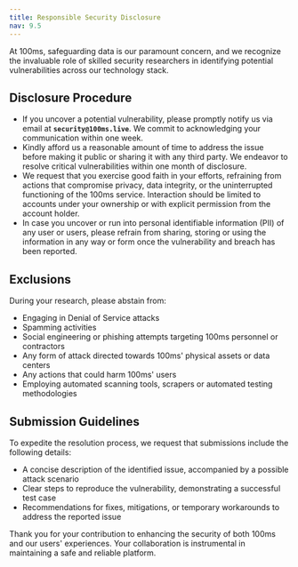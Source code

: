```yaml
---
title: Responsible Security Disclosure
nav: 9.5
---
```


At 100ms, safeguarding data is our paramount concern, and we recognize the invaluable role of skilled security researchers in identifying potential vulnerabilities across our technology stack.

## Disclosure Procedure
- If you uncover a potential vulnerability, please promptly notify us via email at **`security@100ms.live`**. We commit to acknowledging your communication within one week.
- Kindly afford us a reasonable amount of time to address the issue before making it public or sharing it with any third party. We endeavor to resolve critical vulnerabilities within one month of disclosure.
- We request that you exercise good faith in your efforts, refraining from actions that compromise privacy, data integrity, or the uninterrupted functioning of the 100ms service. Interaction should be limited to accounts under your ownership or with explicit permission from the account holder.
- In case you uncover or run into personal identifiable information (PII) of any user or users, please refrain from sharing, storing or using the information in any way or form once the vulnerability and breach has been reported.

## Exclusions
During your research, please abstain from:

- Engaging in Denial of Service attacks
- Spamming activities
- Social engineering or phishing attempts targeting 100ms personnel or contractors
- Any form of attack directed towards 100ms' physical assets or data centers
- Any actions that could harm 100ms' users
- Employing automated scanning tools, scrapers or automated testing methodologies

## Submission Guidelines
To expedite the resolution process, we request that submissions include the following details:

- A concise description of the identified issue, accompanied by a possible attack scenario
- Clear steps to reproduce the vulnerability, demonstrating a successful test case
- Recommendations for fixes, mitigations, or temporary workarounds to address the reported issue

Thank you for your contribution to enhancing the security of both 100ms and our users' experiences. Your collaboration is instrumental in maintaining a safe and reliable platform.